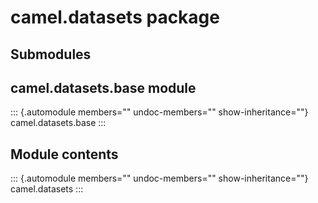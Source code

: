 # camel.datasets package

## Submodules

## camel.datasets.base module

::: {.automodule members="" undoc-members="" show-inheritance=""}
camel.datasets.base
:::

## Module contents

::: {.automodule members="" undoc-members="" show-inheritance=""}
camel.datasets
:::
